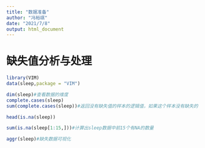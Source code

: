 ```yaml
---
title: "数据准备"
author: "冯裕祺"
date: "2021/7/8"
output: html_document
---
```



# 缺失值分析与处理

```r
library(VIM)
data(sleep,package = "VIM")
```

```r
dim(sleep)#查看数据的维度
complete.cases(sleep)
sum(complete.cases(sleep))#返回没有缺失值的样本的逻辑值，如果这个样本没有缺失的值则为true，使用sum函数整体没有缺失的样本数
```

```r
head(is.na(sleep))
```

```r
sum(is.na(sleep[1:15,]))#计算出sleep数据中前15个有NA的数量
```

```r
aggr(sleep)#缺失数据可视化
```

